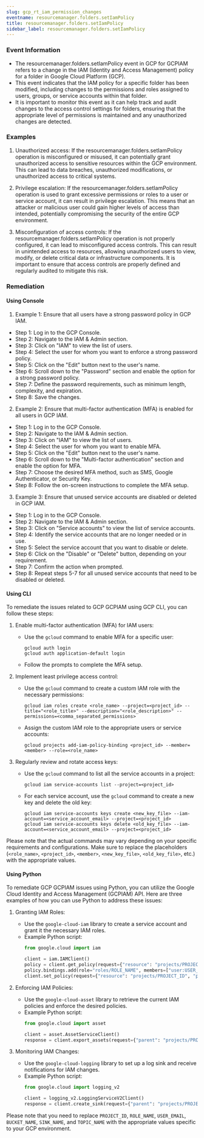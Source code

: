 ```yaml
--- 
slug: gcp_rt_iam_permission_changes
eventname: resourcemanager.folders.setIamPolicy
title: resourcemanager.folders.setIamPolicy
sidebar_label: resourcemanager.folders.setIamPolicy
---
```

                       
### Event Information

- The resourcemanager.folders.setIamPolicy event in GCP for GCPIAM refers to a change in the IAM (Identity and Access Management) policy for a folder in Google Cloud Platform (GCP).
- This event indicates that the IAM policy for a specific folder has been modified, including changes to the permissions and roles assigned to users, groups, or service accounts within that folder.
- It is important to monitor this event as it can help track and audit changes to the access control settings for folders, ensuring that the appropriate level of permissions is maintained and any unauthorized changes are detected.


### Examples

1. Unauthorized access: If the resourcemanager.folders.setIamPolicy operation is misconfigured or misused, it can potentially grant unauthorized access to sensitive resources within the GCP environment. This can lead to data breaches, unauthorized modifications, or unauthorized access to critical systems.

2. Privilege escalation: If the resourcemanager.folders.setIamPolicy operation is used to grant excessive permissions or roles to a user or service account, it can result in privilege escalation. This means that an attacker or malicious user could gain higher levels of access than intended, potentially compromising the security of the entire GCP environment.

3. Misconfiguration of access controls: If the resourcemanager.folders.setIamPolicy operation is not properly configured, it can lead to misconfigured access controls. This can result in unintended access to resources, allowing unauthorized users to view, modify, or delete critical data or infrastructure components. It is important to ensure that access controls are properly defined and regularly audited to mitigate this risk.

### Remediation

#### Using Console

1. Example 1: Ensure that all users have a strong password policy in GCP IAM.

- Step 1: Log in to the GCP Console.
- Step 2: Navigate to the IAM & Admin section.
- Step 3: Click on "IAM" to view the list of users.
- Step 4: Select the user for whom you want to enforce a strong password policy.
- Step 5: Click on the "Edit" button next to the user's name.
- Step 6: Scroll down to the "Password" section and enable the option for a strong password policy.
- Step 7: Define the password requirements, such as minimum length, complexity, and expiration.
- Step 8: Save the changes.

2. Example 2: Ensure that multi-factor authentication (MFA) is enabled for all users in GCP IAM.

- Step 1: Log in to the GCP Console.
- Step 2: Navigate to the IAM & Admin section.
- Step 3: Click on "IAM" to view the list of users.
- Step 4: Select the user for whom you want to enable MFA.
- Step 5: Click on the "Edit" button next to the user's name.
- Step 6: Scroll down to the "Multi-factor authentication" section and enable the option for MFA.
- Step 7: Choose the desired MFA method, such as SMS, Google Authenticator, or Security Key.
- Step 8: Follow the on-screen instructions to complete the MFA setup.

3. Example 3: Ensure that unused service accounts are disabled or deleted in GCP IAM.

- Step 1: Log in to the GCP Console.
- Step 2: Navigate to the IAM & Admin section.
- Step 3: Click on "Service accounts" to view the list of service accounts.
- Step 4: Identify the service accounts that are no longer needed or in use.
- Step 5: Select the service account that you want to disable or delete.
- Step 6: Click on the "Disable" or "Delete" button, depending on your requirement.
- Step 7: Confirm the action when prompted.
- Step 8: Repeat steps 5-7 for all unused service accounts that need to be disabled or deleted.

#### Using CLI

To remediate the issues related to GCP GCPIAM using GCP CLI, you can follow these steps:

1. Enable multi-factor authentication (MFA) for IAM users:
   - Use the `gcloud` command to enable MFA for a specific user:
     ```
     gcloud auth login
     gcloud auth application-default login
     ```
   - Follow the prompts to complete the MFA setup.

2. Implement least privilege access control:
   - Use the `gcloud` command to create a custom IAM role with the necessary permissions:
     ```
     gcloud iam roles create <role_name> --project=<project_id> --title="<role_title>" --description="<role_description>" --permissions=<comma_separated_permissions>
     ```
   - Assign the custom IAM role to the appropriate users or service accounts:
     ```
     gcloud projects add-iam-policy-binding <project_id> --member=<member> --role=<role_name>
     ```

3. Regularly review and rotate access keys:
   - Use the `gcloud` command to list all the service accounts in a project:
     ```
     gcloud iam service-accounts list --project=<project_id>
     ```
   - For each service account, use the `gcloud` command to create a new key and delete the old key:
     ```
     gcloud iam service-accounts keys create <new_key_file> --iam-account=<service_account_email> --project=<project_id>
     gcloud iam service-accounts keys delete <old_key_file> --iam-account=<service_account_email> --project=<project_id>
     ```

Please note that the actual commands may vary depending on your specific requirements and configurations. Make sure to replace the placeholders (`<role_name>`, `<project_id>`, `<member>`, `<new_key_file>`, `<old_key_file>`, etc.) with the appropriate values.

#### Using Python

To remediate GCP GCPIAM issues using Python, you can utilize the Google Cloud Identity and Access Management (GCPIAM) API. Here are three examples of how you can use Python to address these issues:

1. Granting IAM Roles:
   - Use the `google-cloud-iam` library to create a service account and grant it the necessary IAM roles.
   - Example Python script:
     ```python
     from google.cloud import iam

     client = iam.IAMClient()
     policy = client.get_policy(request={"resource": "projects/PROJECT_ID"})
     policy.bindings.add(role="roles/ROLE_NAME", members=["user:USER_EMAIL"])
     client.set_policy(request={"resource": "projects/PROJECT_ID", "policy": policy})
     ```

2. Enforcing IAM Policies:
   - Use the `google-cloud-asset` library to retrieve the current IAM policies and enforce the desired policies.
   - Example Python script:
     ```python
     from google.cloud import asset

     client = asset.AssetServiceClient()
     response = client.export_assets(request={"parent": "projects/PROJECT_ID", "output_config": {"gcs_destination": {"uri": "gs://BUCKET_NAME/exported_assets"}}})
     ```

3. Monitoring IAM Changes:
   - Use the `google-cloud-logging` library to set up a log sink and receive notifications for IAM changes.
   - Example Python script:
     ```python
     from google.cloud import logging_v2

     client = logging_v2.LoggingServiceV2Client()
     response = client.create_sink(request={"parent": "projects/PROJECT_ID", "sink": {"name": "SINK_NAME", "destination": "pubsub.googleapis.com/projects/PROJECT_ID/topics/TOPIC_NAME"}})
     ```

Please note that you need to replace `PROJECT_ID`, `ROLE_NAME`, `USER_EMAIL`, `BUCKET_NAME`, `SINK_NAME`, and `TOPIC_NAME` with the appropriate values specific to your GCP environment.


 